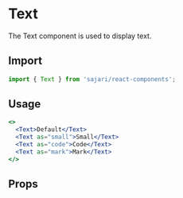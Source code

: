 
# Text

The Text component is used to display text.

## Import

```js
import { Text } from 'sajari/react-components';
```

## Usage

```jsx
<>
  <Text>Default</Text>
  <Text as="small">Small</Text>
  <Text as="code">Code</Text>
  <Text as="mark">Mark</Text>
</>
```

## Props
